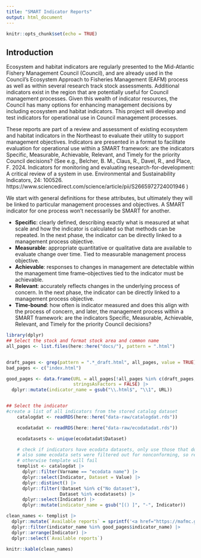 ```yaml
---
title: "SMART Indicator Reports"
output: html_document
---
```


```r
knitr::opts_chunk$set(echo = TRUE)
```

## Introduction {-#introduction}
Ecosystem and habitat indicators are regularly presented to the Mid-Atlantic Fishery Management Council (Council), and are already used in the Council’s Ecosystem Approach to Fisheries Management (EAFM) process as well as within several research track stock assessments. Additional indicators exist in the region that are potentially useful for Council management processes. Given this wealth of indicator resources, the Council has many options for enhancing management decisions by including ecosystem and habitat indicators. This project will develop and test indicators for operational use in Council management processes.

These reports are part of a review and assessment of existing ecosystem and habitat indicators in the Northeast to evaluate their utility to support management objectives. Indicators are presented in a format to facilitate evaluation for operational use within a SMART framework: are the indicators Specific, Measurable, Achievable, Relevant, and Timely for the priority Council decisions? (See e.g., Belcher, B. M., Claus, R., Davel, R., and Place, F. 2024. Indicators for monitoring and evaluating research-for-development: A critical review of a system in use. Environmental and Sustainability Indicators, 24: 100526. https://www.sciencedirect.com/science/article/pii/S2665972724001946 )

We start with general definitions for these attributes, but ultimately they will be linked to particular management processes and objectives. A SMART indicator for one process won't necessarily be SMART for another.

* **Specific**: clearly defined, describing exactly what is measured at what scale and how the indicator is calculated so that methods can be repeated. In the next phase, the indicator can be directly linked to a management process objective. 
* **Measurable**: appropriate quantitative or qualitative data are available to evaluate change over time. Tied to measurable management process objective. 
* **Achievable**: responses to changes in management are detectable within the management time frame--objectives tied to the indicator must be achievable. 
* **Relevant**: accurately reflects changes in the underlying process of concern. In the next phase, the indicator can be directly linked to a management process objective. 
* **Time-bound**: how often is indicator measured and does this align with the process of concern, and later, the management process
within a SMART framework: are the indicators Specific, Measurable, Achievable, Relevant, and Timely for the priority Council decisions?  



```r
library(dplyr)
## Select the stock and format stock area and common name
all_pages <- list.files(here::here("docs/"), pattern = ".html")


draft_pages <- grep(pattern = ".*_draft.html", all_pages, value = TRUE)
bad_pages <- c("index.html")

good_pages <- data.frame(URL = all_pages[!all_pages %in% c(draft_pages, bad_pages)],
                         stringsAsFactors = FALSE) |>
  dplyr::mutate(indicator_name = gsub("\\.html$", "\\1", URL))


## Select the indicator
#create a list of all indicators from the stored catalog dataset
    catalogdat <- readRDS(here::here("data-raw/catalogdat.rds"))

    ecodatadat <- readRDS(here::here("data-raw/ecodatadat.rds"))

    ecodatasets <- unique(ecodatadat$Dataset)

    # check if indicators have ecodata datasets, only use those that do for now
    # also some ecodata sets were filtered out for nonconforming, so remove these too
    # otherwise template will fail
    templist <- catalogdat |>
      dplyr::filter(Varname == "ecodata name") |>
      dplyr::select(Indicator, Dataset = Value) |>
      dplyr::distinct() |>
      dplyr::filter(!Dataset %in% c("No dataset"),
                    Dataset %in% ecodatasets) |>
      dplyr::select(Indicator) |>
      dplyr::mutate(indicator_name = gsub("[() ]", "-", Indicator))

clean_names <- templist |>
  dplyr::mutate(`Available reports` = sprintf('<a href="https://mafmc.github.io/SMARTindicatorsData/%s.html" target="_blank">%s</a>', indicator_name, Indicator)) |>
  dplyr::filter(indicator_name %in% good_pages$indicator_name) |> 
  dplyr::arrange(Indicator) |>
  dplyr::select(`Available reports`)

knitr::kable(clean_names)
```

